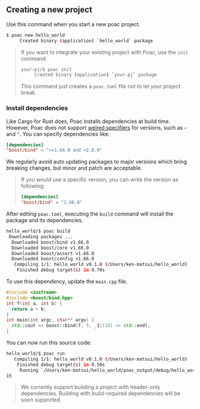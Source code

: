 ## Creating a new project

Use this command when you start a new poac project.

```bash
$ poac new hello_world
     Created binary (application) `hello_world` package
```

> If you want to integrate your existing project with Poac, use the `init` command:
>
> ```bash
> your-pj/$ poac init
>      Created binary (application) `your-pj` package
> ```
>
> This command just creates a `poac.toml` file not to let your project break.

### Install dependencies

Like Cargo for Rust does, Poac installs dependencies at build time.
However, Poac does not support [weired specifiers](https://stackoverflow.com/q/22343224) for versions, such as `~` and `^`.
You can specify dependencies like:

```toml poac.toml
[dependencies]
"boost/bind" = ">=1.64.0 and <2.0.0"
```

We regularly avoid auto updating packages to major versions which bring breaking changes, but minor and patch are acceptable.

> If you would use a specific version, you can write the version as following:
>
> ```toml poac.toml
> [dependencies]
> "boost/bind" = "1.66.0"
> ```
After editing `poac.toml`, executing the `build` command will install the package and its dependencies.

```bash
hello_world/$ poac build
 Downloading packages ...
  Downloaded boost/bind v1.66.0
  Downloaded boost/core v1.66.0
  Downloaded boost/assert v1.66.0
  Downloaded boost/config v1.66.0
   Compiling 1/1: hello_world v0.1.0 (/Users/ken-matsui/hello_world)
    Finished debug target(s) in 0.70s
```

To use this dependency, update the `main.cpp` file.

```cpp src/main.cpp
#include <iostream>
#include <boost/bind.hpp>
int f(int a, int b) {
  return a + b;
}
int main(int argc, char** argv) {
  std::cout << boost::bind(f, 5, _1)(10) << std::endl;
}
```

You can now run this source code:

```bash
hello_world/$ poac run
   Compiling 1/1: hello_world v0.1.0 (/Users/ken-matsui/hello_world)
    Finished debug target(s) in 0.50s
     Running `/Users/ken-matsui/hello_world/poac_output/debug/hello_world`
15
```

> We currently support building a project with header-only dependencies.
> Building with build-required dependencies will be soon supported.
